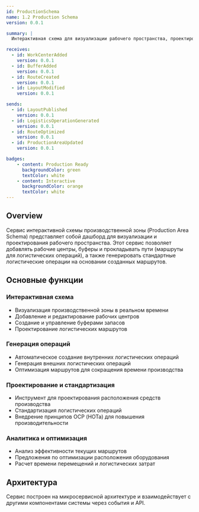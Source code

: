 ```yaml
---
id: ProductionSchema
name: 1.2 Production Schema
version: 0.0.1

summary: |
  Интерактивная схема для визуализации рабочего пространства, проектирования расположения средств производства и стандартизации логистических операций

receives:
  - id: WorkCenterAdded
    version: 0.0.1
  - id: BufferAdded
    version: 0.0.1
  - id: RouteCreated
    version: 0.0.1
  - id: LayoutModified
    version: 0.0.1

sends:
  - id: LayoutPublished
    version: 0.0.1
  - id: LogisticsOperationGenerated
    version: 0.0.1
  - id: RouteOptimized
    version: 0.0.1
  - id: ProductionAreaUpdated
    version: 0.0.1

badges:
    - content: Production Ready
      backgroundColor: green
      textColor: white
    - content: Interactive
      backgroundColor: orange
      textColor: white
---
```


## Overview

Сервис интерактивной схемы производственной зоны (Production Area Schema) представляет собой дашборд для визуализации и проектирования рабочего пространства. Этот сервис позволяет добавлять рабочие центры, буферы и прокладывать пути (маршруты для логистических операций), а также генерировать стандартные логистические операции на основании созданных маршрутов.

<NodeGraph />

## Основные функции

### Интерактивная схема
- Визуализация производственной зоны в реальном времени
- Добавление и редактирование рабочих центров
- Создание и управление буферами запасов
- Проектирование логистических маршрутов

### Генерация операций
- Автоматическое создание внутренних логистических операций
- Генерация внешних логистических операций
- Оптимизация маршрутов для сокращения времени производства

### Проектирование и стандартизация
- Инструмент для проектирования расположения средств производства
- Стандартизация логистических операций
- Внедрение принципов OCP (НОТа) для повышения производительности

### Аналитика и оптимизация
- Анализ эффективности текущих маршрутов
- Предложения по оптимизации расположения оборудования
- Расчет времени перемещений и логистических затрат

## Архитектура

Сервис построен на микросервисной архитектуре и взаимодействует с другими компонентами системы через события и API.

<EntityMap id="ProductionSchema" />
